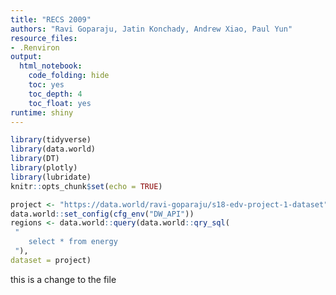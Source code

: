 ---
title: "RECS 2009"
authors: "Ravi Goparaju, Jatin Konchady, Andrew Xiao, Paul Yun"
resource_files:
- .Renviron
output:
  html_notebook:
    code_folding: hide
    toc: yes
    toc_depth: 4
    toc_float: yes
runtime: shiny
---

```{r setup, include=FALSE}
library(tidyverse)
library(data.world)
library(DT)
library(plotly)
library(lubridate)
knitr::opts_chunk$set(echo = TRUE)
```

```{r}
project <- "https://data.world/ravi-goparaju/s18-edv-project-1-dataset" 
data.world::set_config(cfg_env("DW_API")) 
regions <- data.world::query(data.world::qry_sql(
 "   
  	select * from energy 
 "), 
dataset = project)
```

this is a change to the file

